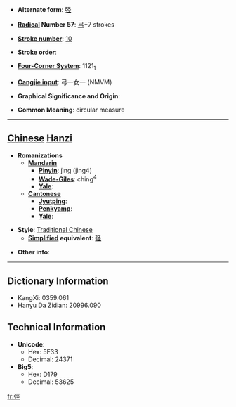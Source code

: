 * '''Alternate form''': [[弪]]

* '''[[Wiktionary:Chinese radical index| Radical]] Number 57''': [[Wiktionary:Chinese radical index 弓|弓]]+7 strokes

* '''[[Wiktionary:Chinese total strokes index|Stroke number]]''': [[Wiktionary:Chinese total strokes index 10|10]]

* '''Stroke order''': 

* '''[[Wiktionary:Chinese four corner index|Four-Corner System]]''': 1121<sub>1</sub>

* '''[[Wiktionary:Chinese Cangjie index|Cangjie input]]''': 弓一女一 (NMVM)

* '''Graphical Significance and Origin''': 

* '''Common Meaning''': circular measure

----

== [[Chinese]] [[Hanzi]] ==

* '''Romanizations'''
** '''[[Mandarin]]'''
*** '''[[Pinyin]]''': jìng (jing4)
*** '''[[Wade-Giles]]''': ching<sup>4</sup>
*** '''[[Yale]]''': 
** '''[[Cantonese]]'''
*** '''[[Jyutping]]''':
*** '''[[Penkyamp]]''': 
*** '''[[Yale]]''': 

* '''Style''': [[Traditional Chinese]] 
** '''[[Simplified Chinese|Simplified]] equivalent''': [[弪]]

* '''Other info''': 

----

== Dictionary Information ==

* KangXi: 0359.061
* Hanyu Da Zidian: 20996.090

== Technical Information ==

* '''Unicode''':
** Hex: 5F33
** Decimal: 24371
* '''Big5''':
** Hex: D179
** Decimal: 53625

[[fr:弳]]
